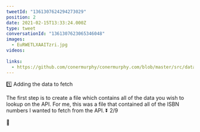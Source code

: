 ```yaml
---
tweetId: "1361307624294273029"
position: 2
date: 2021-02-15T13:33:24.000Z
type: tweet
conversationId: "1361307623065346048"
images:
  - EuRWETLXAAITzri.jpg
videos:
  
links:
  - https://github.com/conermurphy/conermurphy.com/blob/master/src/data/reads.json
---
```

1️⃣ Adding the data to fetch

The first step is to create a file which contains all of the data you wish to lookup on the API. For me, this was a file that contained all of the ISBN numbers I wanted to fetch from the API. ⏬ 2/9

🔗  
